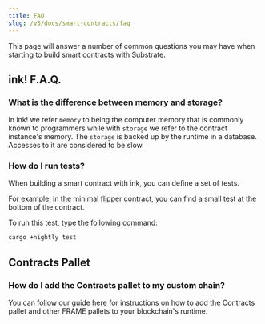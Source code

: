 ```yaml
---
title: FAQ
slug: /v3/docs/smart-contracts/faq
---
```


This page will answer a number of common questions you may have when starting to build smart
contracts with Substrate.

## ink! F.A.Q.

### What is the difference between memory and storage?

In ink! we refer `memory` to being the computer memory that is commonly known to programmers while
with `storage` we refer to the contract instance's memory. The `storage` is backed up by the runtime
in a database. Accesses to it are considered to be slow.

### How do I run tests?

When building a smart contract with ink, you can define a set of tests.

For example, in the minimal
[flipper contract](https://github.com/paritytech/ink/blob/master/examples/flipper/lib.rs),
you can find a small test at the bottom of the contract.

To run this test, type the following command:

```bash
cargo +nightly test
```

## Contracts Pallet

### How do I add the Contracts pallet to my custom chain?

You can follow
[our guide here](../../../v3/how-to-guides/pallet-design/contracts-pallet) for instructions on how to add the Contracts pallet
and other FRAME pallets to your blockchain's runtime.
